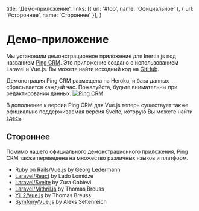 
  title: 'Демо-приложение',
  links: [{ url: '#top', name: 'Официальное' }, { url: '#стороннее', name: 'Стороннее' }],
}

# Демо-приложение

Мы установили демонстрационное приложение для Inertia.js под названием [Ping CRM](https://demo.inertiajs.com). Это приложение создано с использованием Laravel и Vue.js. Вы можете найти исходный код на [GitHub](https://github.com/inertiajs/pingcrm).

<Notice>
  Демонстрация Ping CRM размещена на Heroku, и база данных сбрасывается каждый час. Пожалуйста, будьте внимательны при редактировании данных.
</Notice>

<a href="https://demo.inertiajs.com">
  <img className="w-full h-auto rounded" src="/pingcrm.png" alt="Ping CRM" />
</a>

В дополнение к версии Ping CRM для Vue.js теперь существует также официально поддерживаемая версия Svelte, которую Вы можете найти [здесь](https://github.com/inertiajs/pingcrm-svelte).

## Стороннее

Помимо нашего официального демонстрационного приложения, Ping CRM также переведена на множество различных языков и платформ.

- [Ruby on Rails/Vue.js](https://github.com/ledermann/pingcrm/) by Georg Ledermann
- [Laravel/React](https://github.com/Landish/pingcrm-react) by Lado Lomidze
- [Laravel/Svelte](https://github.com/zgabievi/pingcrm-svelte) by Zura Gabievi
- [Laravel/Mithril.js](https://github.com/tbreuss/pingcrm-mithril) by Thomas Breuss
- [Yii 2/Vue.js](https://github.com/tbreuss/pingcrm-yii2) by Thomas Breuss
- [Symfony/Vue.js](https://github.com/aleksblendwerk/pingcrm-symfony) by Aleks Seltenreich
